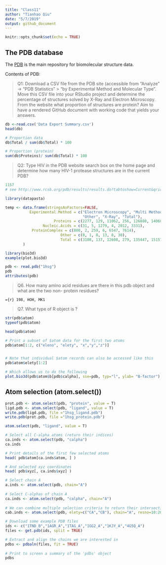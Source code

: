 ```yaml
---
title: "Class11"
author: "Tianhao Qiu"
date: "5/7/2019"
output: github_document
---
```


```r
knitr::opts_chunk$set(echo = TRUE)
```

## The PDB database

The [PDB](http://www.rcsb.org/ ) is the main repository for biomolecular structure data.

Contents of PDB:

>Q1: Download a CSV file from the PDB site (accessible from “Analyze” -> “PDB Statistics” > “by Experimental Method and Molecular Type”. Move this CSV file into your RStudio project and determine the percentage of structures solved by X-Ray and Electron Microscopy. From the website what proportion of structures are protein? Aim to have a rendered GitHub document with working code that yields your answers.

```r
db <-read.csv('Data Export Summary.csv')
head(db)
```
```r
# Proportion data
db$Total / sum(db$Total) * 100

# Proportion (protein)
sum(db$Proteins)/ sum(db$Total) * 100
```

>Q2: Type HIV in the PDB website search box on the home page and determine how many HIV-1 protease structures are in the current PDB?

```r
1157
# see http://www.rcsb.org/pdb/results/results.do?tabtoshow=Current&qrid=2117E9DB
```
```r
library(datapasta)

temp <- data.frame(stringsAsFactors=FALSE,
           Experimental.Method = c("Electron Microscopy", "Multi Method", "NMR",
                                   "Other", "X-Ray", "Total"),
                      Proteins = c(2277, 129, 11062, 256, 126880, 140604),
                 Nucleic.Acids = c(31, 5, 1279, 4, 2012, 3331),
            ProteinComplex = c(800, 2, 259, 6, 6547, 7614),
                         Other = c(0, 1, 8, 13, 8, 30),
                         Total = c(3108, 137, 12608, 279, 135447, 151579)
        )

```

```r
library(bio3d)
example(plot.bio3d)
```

```r
pdb <- read.pdb("1hsg")
pdb
attributes(pdb)
```

> Q6. How many amino acid residues are there in this pdb object and what are the two non- protein residues?

``` ={r}
198, HOH, MK1
```

>Q7. What type of R object is ?

```r
str(pdb$atom)
typeof(pdb$atom)
```


```r
head(pdb$atom)

# Print a subset of $atom data for the first two atoms  
pdb$atom[1:2, c("eleno", "elety", "x","y","z")]


# Note that individual $atom records can also be accessed like this  
pdb$atom$elety[1:2]

# Which allows us to do the following  
plot.bio3d(pdb$atom$b[pdb$calpha], sse=pdb, typ="l", ylab= "B-factor")
```

## Atom selection (atom.select())

```r
prot.pdb <- atom.select(pdb, "protein", value = T)
ligd.pdb <- atom.select(pdb, "ligand", value = T)
write.pdb(ligd.pdb, file ="1hsg_ligand.pdb")
write.pdb(prot.pdb, file ="1hsg_protein.pdb")
```

```r
atom.select(pdb, "ligand", value = T)
```

```r

# Select all C-alpha atoms (return their indices)  
ca.inds <- atom.select(pdb, "calpha") 
ca.inds

# Print details of the first few selected atoms  
head( pdb$atom[ca.inds$atom, ] )

# And selected xyz coordinates  
head( pdb$xyz[, ca.inds$xyz] )

# Select chain A 
a.inds <- atom.select(pdb, chain="A") 
 
# Select C-alphas of chain A 
ca.inds <- atom.select(pdb, "calpha", chain="A") 
 
# We can combine multiple selection criteria to return their intersection 
cab.inds <- atom.select(pdb, elety=c("CA","CB"), chain="A", resno=10:20)
```

```r
# Download some example PDB files 
ids <- c("1TND_B","1AGR_A","1TAG_A","1GG2_A","1KJY_A","4G5Q_A") 
files <- get.pdb(ids, split = TRUE)
```

```r
# Extract and align the chains we are interested in  
pdbs <- pdbaln(files, fit = TRUE)
 
# Print to screen a summary of the 'pdbs' object  
pdbs
```

